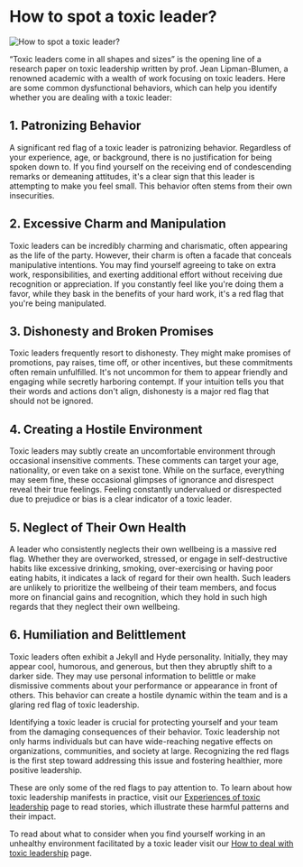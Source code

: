 # How to spot a toxic leader?

![How to spot a toxic leader?](/images/getting_informed/How_to_spot_a_toxic_leader.svg)

“Toxic leaders come in all shapes and sizes” is the opening line of a research paper on toxic leadership written by prof. Jean Lipman-Blumen, a renowned academic with a wealth of work focusing on toxic leaders. Here are some common dysfunctional behaviors, which can help you identify whether you are dealing with a toxic leader:

## 1. Patronizing Behavior

A significant red flag of a toxic leader is patronizing behavior. Regardless of your experience, age, or background, there is no justification for being spoken down to. If you find yourself on the receiving end of condescending remarks or demeaning attitudes, it's a clear sign that this leader is attempting to make you feel small. This behavior often stems from their own insecurities.

## 2. Excessive Charm and Manipulation

Toxic leaders can be incredibly charming and charismatic, often appearing as the life of the party. However, their charm is often a facade that conceals manipulative intentions. You may find yourself agreeing to take on extra work, responsibilities, and exerting additional effort without receiving due recognition or appreciation. If you constantly feel like you're doing them a favor, while they bask in the benefits of your hard work, it's a red flag that you're being manipulated.

## 3. Dishonesty and Broken Promises

Toxic leaders frequently resort to dishonesty. They might make promises of promotions, pay raises, time off, or other incentives, but these commitments often remain unfulfilled. It's not uncommon for them to appear friendly and engaging while secretly harboring contempt. If your intuition tells you that their words and actions don't align, dishonesty is a major red flag that should not be ignored.

## 4. Creating a Hostile Environment

Toxic leaders may subtly create an uncomfortable environment through occasional insensitive comments. These comments can target your age, nationality, or even take on a sexist tone. While on the surface, everything may seem fine, these occasional glimpses of ignorance and disrespect reveal their true feelings. Feeling constantly undervalued or disrespected due to prejudice or bias is a clear indicator of a toxic leader.

## 5. Neglect of Their Own Health

A leader who consistently neglects their own wellbeing is a massive red flag. Whether they are overworked, stressed, or engage in self-destructive habits like excessive drinking, smoking, over-exercising or having poor eating habits, it indicates a lack of regard for their own health. Such leaders are unlikely to prioritize the wellbeing of their team members, and focus more on financial gains and recognition, which they hold in such high regards that they neglect their own wellbeing.

## 6. Humiliation and Belittlement

Toxic leaders often exhibit a Jekyll and Hyde personality. Initially, they may appear cool, humorous, and generous, but then they abruptly shift to a darker side. They may use personal information to belittle or make dismissive comments about your performance or appearance in front of others. This behavior can create a hostile dynamic within the team and is a glaring red flag of toxic leadership.

Identifying a toxic leader is crucial for protecting yourself and your team from the damaging consequences of their behavior. Toxic leadership not only harms individuals but can have wide-reaching negative effects on organizations, communities, and society at large. Recognizing the red flags is the first step toward addressing this issue and fostering healthier, more positive leadership.

These are only some of the red flags to pay attention to. To learn about how toxic leadership manifests in practice, visit our [Experiences of toxic leadership](https://www.toxicleadershipvent.com/experiences) page to read stories, which illustrate these harmful patterns and their impact.

To read about what to consider when you find yourself working in an unhealthy environment facilitated by a toxic leader visit our [How to deal with toxic leadership](https://www.toxicleadershipvent.com/support) page.
